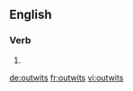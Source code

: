 ==English==

===Verb===
{{head|en|verb form}}

# {{en-third-person singular of|outwit}}

[[de:outwits]]
[[fr:outwits]]
[[vi:outwits]]